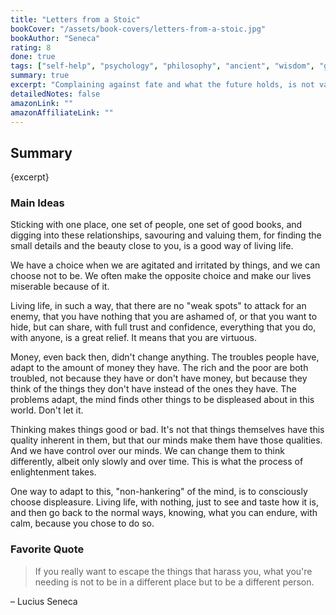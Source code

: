 ```yaml
---
title: "Letters from a Stoic"
bookCover: "/assets/book-covers/letters-from-a-stoic.jpg"
bookAuthor: "Seneca"
rating: 8
done: true
tags: ["self-help", "psychology", "philosophy", "ancient", "wisdom", "greeks", "latin", "personal development", "stoic", "stoicism"]
summary: true
excerpt: "Complaining against fate and what the future holds, is not valuable. You should instead take everything the world throws at you with grace and humility. Staying in one place, reading the same books, not jumping around, is a source of strength and personal growth. Being content with what you have, is the skill necessary to be happy. If you can't be happy with what you have, you'll never be."
detailedNotes: false
amazonLink: ""
amazonAffiliateLink: ""
---
```


## Summary

<p>{excerpt}</p>

### Main Ideas

Sticking with one place, one set of people, one set of good books, and digging into these relationships, savouring and valuing them, for finding the small details and the beauty close to you, is a good way of living life. 

We have a choice when we are agitated and irritated by things, and we can choose not to be. We often make the opposite choice and make our lives miserable because of it. 

Living life, in such a way, that there are no "weak spots" to attack for an enemy, that you have nothing that you are ashamed of, or that you want to hide, but can share, with full trust and confidence, everything that you do, with anyone, is a great relief. It means that you are virtuous. 

Money, even back then, didn't change anything. The troubles people have, adapt to the amount of money they have. The rich and the poor are both troubled, not because they have or don't have money, but because they think of the things they don't have instead of the ones they have. The problems adapt, the mind finds other things to be displeased about in this world. Don't let it. 

Thinking makes things good or bad. It's not that things themselves have this quality inherent in them, but that our minds make them have those qualities. And we have control over our minds. We can change them to think differently, albeit only slowly and over time. This is what the process of enlightenment takes. 

One way to adapt to this, "non-hankering" of the mind, is to consciously choose displeasure. Living life, with nothing, just to see and taste how it is, and then go back to the normal ways, knowing, what you can endure, with calm, because you chose to do so.

### Favorite Quote

> If you really want to escape the things that harass you, what you're needing is not to be in a different place but to be a different person.

– Lucius  Seneca